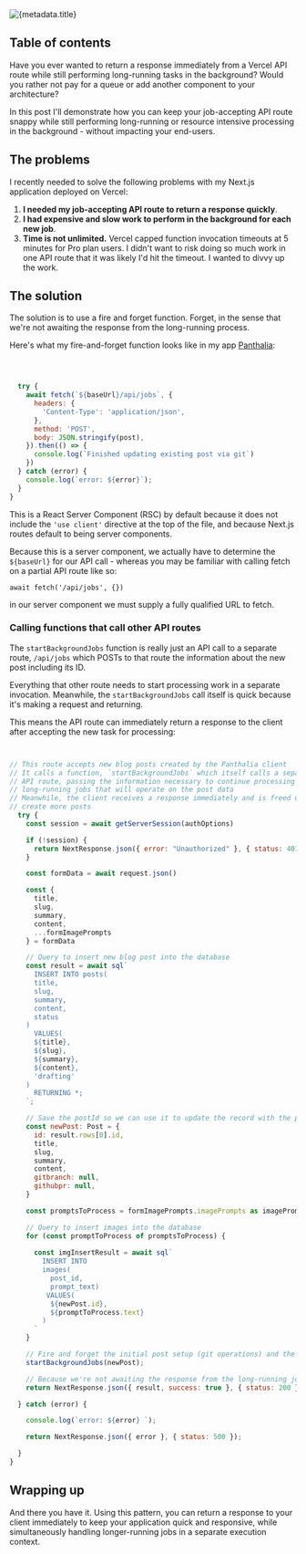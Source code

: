 









<Image src={metadata.image} alt={metadata.title}  width={800} height={600}/>

## Table of contents

Have you ever wanted to return a response immediately from a Vercel API route while still performing long-running tasks in the background? Would you rather not pay for a queue or add another component to your architecture? 

In this post I'll demonstrate how you can keep your job-accepting API route snappy while still performing long-running or resource intensive processing in the background - without impacting your end-users. 
## The problems

I recently needed to solve the following problems with my Next.js application deployed on Vercel: 
1. **I needed my job-accepting API route to return a response quickly**. 
1. **I had expensive and slow work to perform in the background for each new job**. 		
1. **Time is not unlimited.** Vercel capped function invocation timeouts at 5 minutes for Pro plan users. I didn't want to risk doing so much work in one API route that it was likely I'd hit the timeout. I wanted to divvy up the work.

## The solution 

The solution is to use a fire and forget function. Forget, in the sense that we're not awaiting the response from the long-running process. 

Here's what my fire-and-forget function looks like in my app [Panthalia](https://github.com/zackproser/panthalia): 

```javascript

  

  try {
    await fetch(`${baseUrl}/api/jobs`, {
      headers: {
        'Content-Type': 'application/json',
      },
      method: 'POST',
      body: JSON.stringify(post),
    }).then(() => {
      console.log(`Finished updating existing post via git`)
    })
  } catch (error) {
    console.log(`error: ${error}`);
  }
}

```

This is a React Server Component (RSC) by default because it does not include the `'use client'` directive at the top of the file, and because Next.js routes default to being server components. 

Because this is a server component, we actually have to determine the `${baseUrl}` for our API call - whereas you may be familiar with calling fetch on a partial API route like so: 

`await fetch('/api/jobs', {})`

in our server component we must supply a fully qualified URL to fetch. 

### Calling functions that call other API routes

The `startBackgroundJobs` function is really just an API call to a separate route, `/api/jobs` which POSTs to that route the information about the new post including its ID.

Everything that other route needs to start processing work in a separate invocation. Meanwhile, the `startBackgroundJobs` call itself is quick because it's making a request and returning. 

This means the API route can immediately return a response to the client after accepting the new task for processing: 

```javascript


// This route accepts new blog posts created by the Panthalia client
// It calls a function, `startBackgroundJobs` which itself calls a separate 
// API route, passing the information necessary to continue processing 
// long-running jobs that will operate on the post data
// Meanwhile, the client receives a response immediately and is freed up to
// create more posts
  try {
    const session = await getServerSession(authOptions)

    if (!session) {
      return NextResponse.json({ error: "Unauthorized" }, { status: 401 })
    }

    const formData = await request.json()

    const {
      title,
      slug,
      summary,
      content,
      ...formImagePrompts
    } = formData

    // Query to insert new blog post into the database
    const result = await sql`
      INSERT INTO posts(
      title,
      slug,
      summary,
      content,
      status
    )
      VALUES(
      ${title},
      ${slug},
      ${summary},
      ${content},
      'drafting'
    )
      RETURNING *;
    `;

    // Save the postId so we can use it to update the record with the pull request URL once it's available
    const newPost: Post = {
      id: result.rows[0].id,
      title,
      slug,
      summary,
      content,
      gitbranch: null,
      githubpr: null,
    }

    const promptsToProcess = formImagePrompts.imagePrompts as imagePrompt[]

    // Query to insert images into the database
    for (const promptToProcess of promptsToProcess) {
    
      const imgInsertResult = await sql`
        INSERT INTO 
        images(
          post_id,
          prompt_text)
         VALUES(
          ${newPost.id},
          ${promptToProcess.text}
        )
      `
    }

    // Fire and forget the initial post setup (git operations) and the image generation tasks
    startBackgroundJobs(newPost);

    // Because we're not awaiting the response from the long-running job, we can immediately return a response to the client 
    return NextResponse.json({ result, success: true }, { status: 200 });

  } catch (error) {

    console.log(`error: ${error} `);

    return NextResponse.json({ error }, { status: 500 });

  }
}

```

## Wrapping up 

And there you have it. Using this pattern, you can return a response to your client immediately to keep your application quick and responsive, while simultaneously handling longer-running jobs in a separate execution context.
